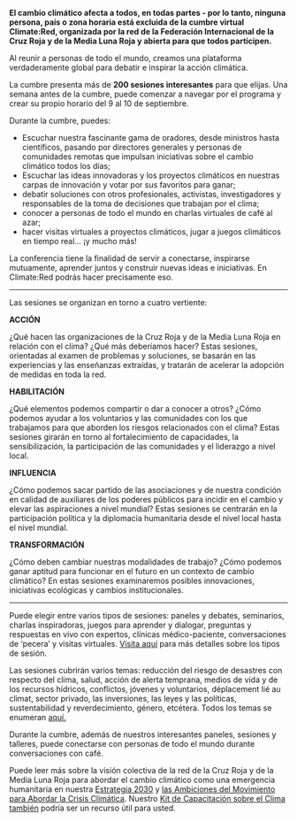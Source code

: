 
**El cambio climático afecta a todos, en todas partes - por lo tanto, ninguna persona, país o zona horaria está excluida de la cumbre virtual Climate:Red, organizada por la red de la Federación Internacional de la Cruz Roja y de la Media Luna Roja y abierta para que todos participen.**

Al reunir a personas de todo el mundo, creamos una plataforma verdaderamente global para debatir e inspirar la acción climática.

La cumbre presenta más de **200 sesiones interesantes** para que elijas. Una semana antes de la cumbre, puede comenzar a navegar por el programa y crear su propio horario del 9 al 10 de septiembre.

Durante la cumbre, puedes:

- Escuchar nuestra fascinante gama de oradores, desde ministros hasta científicos, pasando por directores generales y personas de comunidades remotas que impulsan iniciativas sobre el cambio climático todos los días;
- Escuchar las ideas innovadoras y los proyectos climáticos en nuestras carpas de innovación y votar por sus favoritos para ganar;
- debatir soluciones con otros profesionales, activistas, investigadores y responsables de la toma de decisiones que trabajan por el clima;
- conocer a personas de todo el mundo en charlas virtuales de café al azar;
- hacer visitas virtuales a proyectos climáticos, jugar a juegos climáticos en tiempo real... ¡y mucho más!

La conferencia tiene la finalidad de servir a conectarse, inspirarse mutuamente, aprender juntos y construir nuevas ideas e iniciativas. En Climate:Red podrás hacer precisamente eso.


---


Las sesiones se organizan en torno a cuatro vertiente:

**ACCIÓN**

¿Qué hacen las organizaciones de la Cruz Roja y de la Media Luna Roja en relación con el clima? ¿Qué más deberíamos hacer? Estas sesiones, orientadas al examen de problemas y soluciones, se basarán en las experiencias y las enseñanzas extraídas, y tratarán de acelerar la adopción de medidas en toda la red.

**HABILITACIÓN**

¿Qué elementos podemos compartir o dar a conocer a otros? ¿Cómo podemos ayudar a los voluntarios y las comunidades con los que trabajamos para que aborden los riesgos relacionados con el clima? Estas sesiones girarán en torno al fortalecimiento de capacidades, la sensibilización, la participación de las comunidades y el liderazgo a nivel local.

**INFLUENCIA**

¿Cómo podemos sacar partido de las asociaciones y de nuestra condición en calidad de auxiliares de los poderes públicos para incidir en el cambio y elevar las aspiraciones a nivel mundial? Estas sesiones se centrarán en la participación política y la diplomacia humanitaria desde el nivel local hasta el nivel mundial.

**TRANSFORMACIÓN**

¿Cómo deben cambiar nuestras modalidades de trabajo? ¿Cómo podemos ganar aptitud para funcionar en el futuro en un contexto de cambio climático? En estas sesiones examinaremos posibles innovaciones, iniciativas ecológicas y cambios institucionales.


---


Puede elegir entre varios tipos de sesiones: paneles y debates, seminarios, charlas inspiradoras, juegos para aprender y dialogar, preguntas y respuestas en vivo con expertos, clínicas médico-paciente, conversaciones de ‘pecera’ y visitas virtuales. [Visita aquí](https://future-rcrc.com/es/2020/06/10/cumbre-virtual-sobre-el-clima-climate-red/) para más detalles sobre los tipos de sesión.

Las sesiones cubrirán varios temas: reducción del riesgo de desastres con respecto del clima, salud, acción de alerta temprana, medios de vida y de los recursos hídricos, conflictos, jóvenes y voluntarios, déplacement lié au climat, sector privado, las inversiones, las leyes y las políticas, sustentabilidad y reverdecimiento, género, etcétera. Todos los temas se enumeran [aquí.](https://future-rcrc.com/es/2020/06/10/cumbre-virtual-sobre-el-clima-climate-red/)

Durante la cumbre, además de nuestros interesantes paneles, sesiones y talleres, puede conectarse con personas de todo el mundo durante conversaciones con café.

<AtriumVideo />

Puede leer más sobre la visión colectiva de la red de la Cruz Roja y de la Media Luna Roja para abordar el cambio climático como una emergencia humanitaria en nuestra [Estrategia 2030](https://future-rcrc.com/strategy-2030/) y [las Ambiciones del Movimiento para Abordar la Crisis Climática](https://media.ifrc.org/ifrc/wp-content/uploads/sites/5/2020/02/Movement-Climate-Ambitions-2020-final.pdf). Nuestro [Kit de Capacitación sobre el Clima también](https://www.climatecentre.org/training/) podría ser un recurso útil para usted.

